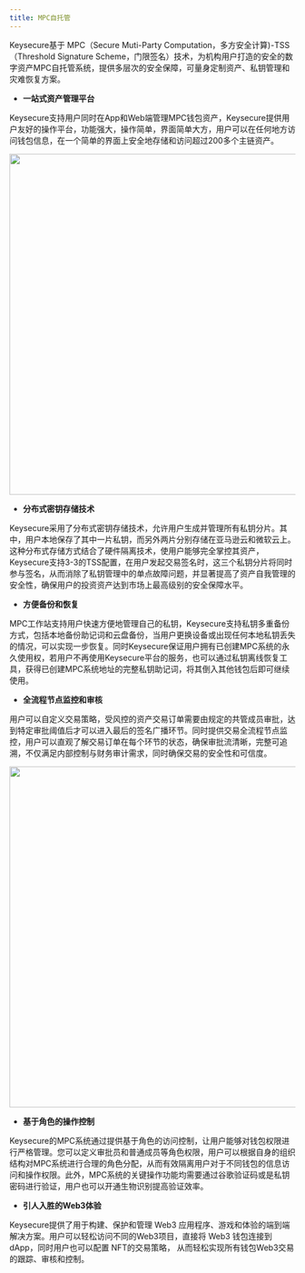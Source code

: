 ```yaml
---
title: MPC自托管 
---
```


Keysecure基于 MPC（Secure Muti-Party Computation，多方安全计算)-TSS（Threshold Signature Scheme，门限签名）技术，为机构用户打造的安全的数字资产MPC自托管系统，提供多层次的安全保障，可量身定制资产、私钥管理和灾难恢复方案。



- **一站式资产管理平台**

Keysecure支持用户同时在App和Web端管理MPC钱包资产，Keysecure提供用户友好的操作平台，功能强大，操作简单，界面简单大方，用户可以在任何地方访问钱包信息，在一个简单的界面上安全地存储和访问超过200多个主链资产。

<div className="w-full flex items-center justify-center">
    <img src="/images/introduction/mpc1cn.PNG" width="600"/>
</div>

- **分布式密钥存储技术**

Keysecure采用了分布式密钥存储技术，允许用户生成并管理所有私钥分片。其中，用户本地保存了其中一片私钥，而另外两片分别存储在亚马逊云和微软云上。这种分布式存储方式结合了硬件隔离技术，使用户能够完全掌控其资产，Keysecure支持3-3的TSS配置，在用户发起交易签名时，这三个私钥分片将同时参与签名，从而消除了私钥管理中的单点故障问题，并显著提高了资产自我管理的安全性，确保用户的投资资产达到市场上最高级别的安全保障水平。

- **方便备份和恢复**

MPC工作站支持用户快速方便地管理自己的私钥，Keysecure支持私钥多重备份方式，包括本地备份助记词和云盘备份，当用户更换设备或出现任何本地私钥丢失的情况，可以实现一步恢复。同时Keysecure保证用户拥有已创建MPC系统的永久使用权，若用户不再使用Keysecure平台的服务，也可以通过私钥离线恢复工具，获得已创建MPC系统地址的完整私钥助记词，将其倒入其他钱包后即可继续使用。

- **全流程节点监控和审核**

用户可以自定义交易策略，受风控的资产交易订单需要由规定的共管成员审批，达到特定审批阈值后才可以进入最后的签名广播环节。同时提供交易全流程节点监控，用户可以直观了解交易订单在每个环节的状态，确保审批流清晰，完整可追溯，不仅满足内部控制与财务审计需求，同时确保交易的安全性和可信度。
<div className="w-full flex items-center justify-center">
    <img src="/images/introduction/mpctransfer.png" width="600"/>
</div>

- **基于角色的操作控制**

Keysecure的MPC系统通过提供基于角色的访问控制，让用户能够对钱包权限进行严格管理。您可以定义审批员和普通成员等角色权限，用户可以根据自身的组织结构对MPC系统进行合理的角色分配，从而有效隔离用户对于不同钱包的信息访问和操作权限。此外，MPC系统的关键操作功能均需要通过谷歌验证码或是私钥密码进行验证，用户也可以开通生物识别提高验证效率。

- **引人入胜的Web3体验**

Keysecure提供了用于构建、保护和管理 Web3 应用程序、游戏和体验的端到端解决方案。用户可以轻松访问不同的Web3项目，直接将 Web3 钱包连接到 dApp，同时用户也可以配置 NFT的交易策略， 从而轻松实现所有钱包Web3交易的跟踪、审核和控制。